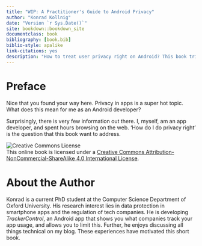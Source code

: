 ```yaml
---
title: "WIP: A Practitioner's Guide to Android Privacy"
author: "Konrad Kollnig"
date: "Version `r Sys.Date()`"
site: bookdown::bookdown_site
documentclass: book
bibliography: [book.bib]
biblio-style: apalike
link-citations: yes
description: "How to treat user privacy right on Android? This book tries to cover the most important technical and legal aspects every Android developer should know about."
---
```


# Preface {-}

Nice that you found your way here. Privacy in apps is a super hot topic. What does this mean for me as an Android developer?

Surprisingly, there is very few information out there. I, myself, am an app developer, and spent hours browsing on the web. 'How do I do privacy right' is the question that this book want to address.

![Creative Commons License](images/by-nc-sa.png)  
This online book is licensed under a [Creative Commons Attribution-NonCommercial-ShareAlike 4.0 International License](http://creativecommons.org/licenses/by-nc-sa/4.0/).

# About the Author {-}

Konrad is a current PhD student at the Computer Science Department of Oxford University. His research interest lies in data protection in smartphone apps and the regulation of tech companies. He is developing *TrackerControl*, an Android app that shows you what companies track your app usage, and allows you to limit this. Further, he enjoys discussing all things technical on my blog. These experiences have motivated this  short book.
